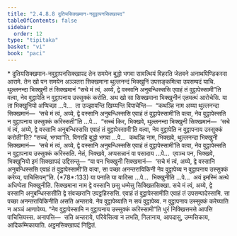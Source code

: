 ```yaml
---
title: "2.4.8.8 दुतियसिक्खमान-नवुट्ठापनसिक्खापद"
tableOfContents: false
sidebar:
  order: 12
type: "tipitaka"
basket: "vi"
book: "paci"
---
```



<DynamicBreadcrumb />

<Paragraph type="center" book="paci">
* दुतियसिक्खमान-नवुट्ठापनसिक्खापद
</Paragraph>

<Division number="1154" book="paci">

<Paragraph number="3372" book="paci">
तेन समयेन बुद्धो भगवा सावत्थियं विहरति जेतवने अनाथपिण्डिकस्स आरामे. तेन खो पन समयेन अञ्ञतरा सिक्खमाना थुल्लनन्दं भिक्खुनिं उपसङ्कमित्वा उपसम्पदं याचि. थुल्लनन्दा भिक्खुनी तं सिक्खमानं “सचे मं त्वं, अय्ये, द्वे वस्सानि अनुबन्धिस्ससि एवाहं तं वुट्ठापेस्सामी”ति वत्वा, नेव वुट्ठापेति न वुट्ठापनाय उस्सुक्कं करोति.
</Paragraph>

<Paragraph number="3373" book="paci">
अथ खो सा सिक्खमाना भिक्खुनीनं एतमत्थं आरोचेसि. या ता भिक्खुनियो अप्पिच्छा …पे…  ता उज्झायन्ति खिय्यन्ति विपाचेन्ति—  “कथञ्हि नाम अय्या थुल्लनन्दा सिक्खमानं—  ‘सचे मं त्वं, अय्ये, द्वे वस्सानि अनुबन्धिस्ससि एवाहं तं वुट्ठापेस्सामी’ति वत्वा, नेव वुट्ठापेस्सति न वुट्ठापनाय उस्सुक्कं करिस्सती”ति …पे…  “सच्चं किर, भिक्खवे, थुल्लनन्दा भिक्खुनी सिक्खमानं—  ‘सचे मं त्वं, अय्ये, द्वे वस्सानि अनुबन्धिस्ससि एवाहं तं वुट्ठापेस्सामी’ति वत्वा, नेव वुट्ठापेति न वुट्ठापनाय उस्सुक्कं करोती”ति? “सच्चं, भगवा”ति. विगरहि बुद्धो भगवा …पे…  कथञ्हि नाम, भिक्खवे, थुल्लनन्दा भिक्खुनी सिक्खमानं—  ‘सचे मं त्वं, अय्ये, द्वे वस्सानि अनुबन्धिस्ससि एवाहं तं वुट्ठापेस्सामी’ति वत्वा, नेव वुट्ठापेस्सति न वुट्ठापनाय उस्सुक्कं करिस्सति. नेतं, भिक्खवे, अप्पसन्नानं वा पसादाय …पे…  एवञ्च पन, भिक्खवे, भिक्खुनियो इमं सिक्खापदं उद्दिसन्तु—
</Paragraph>

</Division>
<Division number="1155" book="paci">

<Paragraph number="3374" book="paci">
<Emphasis>“या पन भिक्खुनी सिक्खमानं—  ‘सचे मं त्वं, अय्ये, द्वे वस्सानि अनुबन्धिस्ससि एवाहं तं वुट्ठापेस्सामी’ति वत्वा, सा पच्छा अनन्तरायिकिनी</Emphasis> <Emphasis>नेव वुट्ठापेय्य न वुट्ठापनाय उस्सुक्कं करेय्य, पाचित्तियन्”</Emphasis>ति. (*78*:<Emphasis>133</Emphasis>)
</Paragraph>

</Division>
<Division number="1156" book="paci">

<Paragraph number="3375" book="paci">
<Emphasis>या पना</Emphasis>ति या यादिसा …पे…  <Emphasis>भिक्खुनी</Emphasis>ति …पे…  अयं इमस्मिं अत्थे अधिप्पेता भिक्खुनीति.
</Paragraph>

<Paragraph number="3376" book="paci">
<Emphasis>सिक्खमाना</Emphasis> नाम द्वे वस्सानि छसु धम्मेसु सिक्खितसिक्खा.
</Paragraph>

<Paragraph number="3377" book="paci">
<Emphasis>सचे मं त्वं, अय्ये, द्वे वस्सानि अनुबन्धिस्ससी</Emphasis>ति द्वे संवच्छरानि उपट्ठहिस्ससि.
</Paragraph>

<Paragraph number="3378" book="paci">
<Emphasis>एवाहं तं वुट्ठापेस्सामी</Emphasis>ति एवाहं तं उपसम्पादेस्सामि.
</Paragraph>

<Paragraph number="3379" book="paci">
<Emphasis>सा पच्छा अनन्तरायिकिनी</Emphasis>ति असति अन्तराये.
</Paragraph>

<Paragraph number="3380" book="paci">
<Emphasis>नेव वुट्ठापेय्या</Emphasis>ति न सयं वुट्ठापेय्य.
</Paragraph>

<Paragraph number="3381" book="paci">
<Emphasis>न वुट्ठापनाय उस्सुक्कं करेय्या</Emphasis>ति न अञ्ञं आणापेय्य. “नेव वुट्ठापेस्सामि न वुट्ठापनाय उस्सुक्कं करिस्सामी”ति धुरं निक्खित्तमत्ते आपत्ति पाचित्तियस्स.
</Paragraph>

</Division>
<Division number="1157" book="paci">

<Paragraph number="3382" book="paci">
अनापत्ति—  सति अन्तराये, परियेसित्वा न लभति, गिलानाय, आपदासु, उम्मत्तिकाय, आदिकम्मिकायाति.

</Paragraph>
</Division>

<Paragraph number="3383" type="center" book="paci">
अट्ठमसिक्खापदं निट्ठितं.
</Paragraph>
